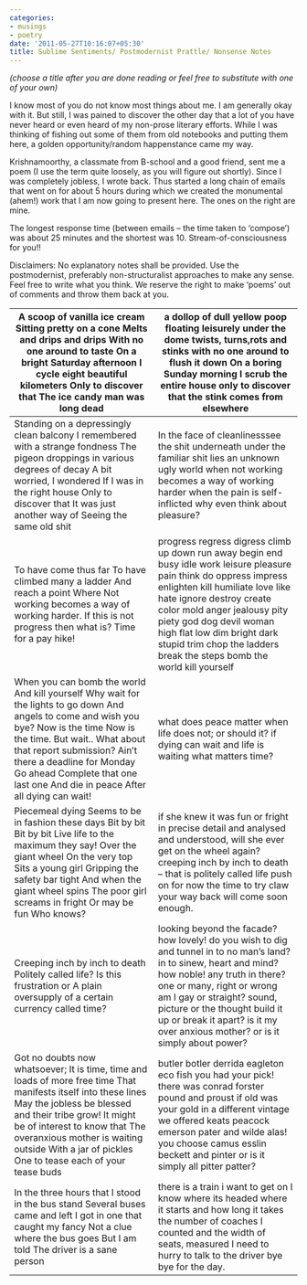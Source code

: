 ```yaml
---
categories:
- musings
- poetry
date: '2011-05-27T10:16:07+05:30'
title: Sublime Sentiments/ Postmodernist Prattle/ Nonsense Notes
---
```


*(choose a title after you are done reading or feel free to substitute with one of your own)*

 I know most of you do not know most things about me. I am generally okay with it. But still, I was pained to discover the other day that a lot of you have never heard or even heard of my non\-prose literary efforts. While I was thinking of fishing out some of them from old notebooks and putting them here, a golden opportunity/random happenstance came my way.

 Krishnamoorthy, a classmate from B\-school and a good friend, sent me a poem (I use the term quite loosely, as you will figure out shortly). Since I was completely jobless, I wrote back. Thus started a long chain of emails that went on for about 5 hours during which we created the monumental (ahem!) work that I am now going to present here.  The ones on the right are mine.

 The longest response time (between emails – the time taken to ‘compose’) was about 25 minutes and the shortest was 10\. Stream\-of\-consciousness for you!!

 Disclaimers: No explanatory notes shall be provided. Use the postmodernist, preferably non\-structuralist approaches to make any sense. Feel free to write what you think. We reserve the right to make ‘poems’ out of comments and throw them back at you.



| A scoop of vanilla ice cream Sitting pretty on a cone Melts and drips and drips With no one around to taste On a bright Saturday afternoon I cycle eight beautiful kilometers Only to discover that The ice candy man was long dead | a dollop of dull yellow poop floating leisurely under the dome twists, turns,rots and stinks with no one around to flush it down On a boring Sunday morning I scrub the entire house only to discover that the stink comes from elsewhere |
| --- | --- |
| Standing on a depressingly clean balcony I remembered with a strange fondness The pigeon droppings in various degrees of decay A bit worried, I wondered If I was in the right house Only to discover that It was just another way of Seeing the same old shit | In the face of cleanlinesssee the shit underneath under the familiar shit lies an unknown ugly world when not working becomes a way of working harder when the pain is self\-inflicted why even think about pleasure? |
| To have come thus far To have climbed many a ladder And reach a point Where Not working becomes a way of working harder. If this is not progress then what is? Time for a pay hike! | progress regress digress climb up down run away begin end busy idle work leisure pleasure pain think do oppress impress enlighten kill humiliate love like hate ignore destroy create color mold anger jealousy pity piety god dog devil woman high flat low dim bright dark stupid trim chop the ladders break the steps bomb the world kill yourself |
| When you can bomb the world And kill yourself Why wait for the lights to go down And angels to come and wish you bye? Now is the time Now is the time. But wait.. What about that report submission? Ain’t there a deadline for Monday Go ahead Complete that one last one And die in peace After all dying can wait! | what does peace matter when life does not; or should it? if dying can wait and life is waiting what matters time? |
| Piecemeal dying Seems to be in fashion these days Bit by bit Bit by bit Live life to the maximum they say! Over the giant wheel On the very top Sits a young girl Gripping the safety bar tight And when the giant wheel spins The poor girl screams in fright Or may be fun Who knows? | if she knew it was fun or fright in precise detail and analysed and understood, will she ever get on the wheel again? creeping inch by inch to death – that is politely called life push on for now the time to try claw your way back will come soon enough. |
| Creeping inch by inch to death Politely called life? Is this frustration or A plain oversupply of a certain currency called time? | looking beyond the facade? how lovely! do you wish to dig and tunnel in to no man’s land? in to sinew, heart and mind? how noble! any truth in there? one or many, right or wrong am I gay or straight? sound, picture or the thought build it up or break it apart? is it my over anxious mother? or is it simply about power? |
| Got no doubts now whatsoever; It is time, time and loads of more free time That manifests itself into these lines May the jobless be blessed and their tribe grow! It might be  of interest to know that The overanxious mother is waiting outside With a jar of pickles One to tease each of your tease buds | butler botler derrida eagleton eco fish you had your pick! there was conrad forster pound and proust if old was your gold in a different vintage we offered keats peacock emerson pater and wilde alas! you choose camus esslin beckett and pinter or is it simply all pitter patter? |
| In the three hours that I stood in the bus stand Several buses came and left I got in one that caught my fancy Not a clue where the bus goes But I am told The driver is a  sane person | there is a train i want to get on I know where its headed where it starts and how long it takes the number of coaches I counted and the width of seats, measured I need to hurry to talk to the driver bye bye for the day. |

<!--
post-372
https://venugvgk.wordpress.com/2011/05/27/sublime-sentiments-postmodernist-prattle-nonsense-notes/
-->
